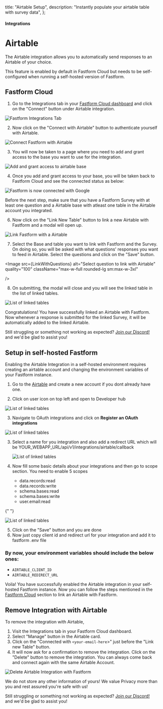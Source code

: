 
  title: "Airtable Setup",
  description: "Instantly populate your airtable table with survey data",
};

#### Integrations

# Airtable

The Airtable integration allows you to automatically send responses to an Airtable of your choice.

<Note>
  This feature is enabled by default in Fastform Cloud but needs to be self-configured when running a
  self-hosted version of Fastform.
</Note>

## Fastform Cloud

1. Go to the Integrations tab in your [Fastform Cloud dashboard](https://app.fastform.com/) and click on the "Connect" button under Airtable integration.

<Image
  src={IntegrationTab}
  alt="Fastform Integrations Tab"
  quality="100"
  className="max-w-full rounded-lg sm:max-w-3xl"
/>

2. Now click on the "Connect with Airtable" button to authenticate yourself with Airtable.

<Image
  src={ConnectWithAirtable}
  alt="Connect Fastform with Airtable"
  quality="100"
  className="max-w-full rounded-lg sm:max-w-3xl"
/>

3. You will now be taken to a page where you need to add and grant access to the base you want to use for the integration.

<Image
  src={ConnectWithAirtable}
  alt="Add and grant access to airtable base"
  quality="100"
  className="max-w-full rounded-lg sm:max-w-3xl"
/>

4. Once you add and grant access to your base, you will be taken back to Fastform Cloud and see the connected status as below:

<Image
  src={AirtableConnected}
  alt="Fastform is now connected with Google"
  quality="100"
  className="max-w-full rounded-lg sm:max-w-3xl"
/>

<Note>

Before the next step, make sure that you have a Fastform Survey with at least one question and a Airtable base with atleast one table in the Airtable account you integrated.

</Note>

6. Now click on the "Link New Table" button to link a new Airtable with Fastform and a modal will open up.

<Image
  src={LinkSurveyWithTable}
  alt="Link Fastform with a Airtable"
  quality="100"
  className="max-w-full rounded-lg sm:max-w-3xl"
/>

7. Select the Base and table you want to link with Fastform and the Survey. On doing so, you will be asked with what questions' responses you want to feed in Airtable. Select the questions and click on the "Save" button.

<Image
  src={LinkWithQuestions}
  alt="Select question to link with Airtable"
  quality="100"
  className="max-w-full rounded-lg sm:max-w-3xl"

/>

8. On submitting, the modal will close and you will see the linked table in the list of linked tables.

<Image
  src={ListLinkedSurveys}
  alt="List of linked tables"
  quality="100"
  className="max-w-full rounded-lg sm:max-w-3xl"
/>

Congratulations! You have successfully linked an Airtable with Fastform. Now whenever a response is submitted for the linked Survey, it will be automatically added to the linked Airtable.

Still struggling or something not working as expected? [Join our Discord!](https://fastform.com/discord) and we'd be glad to assist you!

## Setup in self-hosted Fastform

Enabling the Airtable Integration in a self-hosted environment requires creating an airtable account and changing the environment variables of your Fastform instance.

1. Go to the [Airtable](https://airtable.com) and create a new account if you dont already have one.

2. Click on user icon on top left and open to Developer hub

<Image
  src={OpenDeveloperHub}
  alt="List of linked tables"
  quality="100"
  className="max-w-full rounded-lg sm:max-w-3xl"
/>

3. Navigate to OAuth integrations and click on **Register an OAuth integrations**

<Image
  src={CreateNewIntegration}
  alt="List of linked tables"
  quality="100"
  className="max-w-full rounded-lg sm:max-w-3xl"
/>

3. Select a name for you integration and also add a redirect URL which will be YOUR_WEBAPP_URL/api/v1/integrations/airtable/callback

   <Image
     src={RegisterNewIntegration}
     alt="List of linked tables"
     quality="100"
     className="max-w-full rounded-lg sm:max-w-3xl"
   />

4. Now fill some basic details about your integrations and then go to scope section. You need to enable 5 scopes

   - data.records:read
   - data.records:write
   - schema.bases:read
   - schema.bases:write
   - user.email:read

{" "}

<Image
  src={SelectScopes}
  alt="List of linked tables"
  quality="100"
  className="max-w-full rounded-lg sm:max-w-3xl"
/>

5. Click on the "Save" button and you are done
6. Now just copy client id and redirect url for your integration and add it to fastform .env file

### By now, your environment variables should include the below ones:

- `AIRTABLE_CLIENT_ID`
- `AIRTABLE_REDIRECT_URL`

Voila! You have successfully enabled the Airtable integration in your self-hosted Fastform instance. Now you can follow the steps mentioned in the [Fastform Cloud](#fastform-cloud) section to link an Airtable with Fastform.

## Remove Integration with Airtable

To remove the integration with Airtable,

1. Visit the Integrations tab in your Fastform Cloud dashboard.
2. Select "Manage" button in the Airtable card.
3. Click on the "Connected with `<your-email-here`>" just before the "Link new Table" button.
4. It will now ask for a confirmation to remove the integration. Click on the "Delete" button to remove the integration. You can always come back and connect again with the same Airtable Account.

<Image
  src={DeleteIntegration}
  alt="Delete Airtable Integration with Fastform"
  quality="100"
  className="max-w-full rounded-lg sm:max-w-3xl"
/>

<Note>
  We do not store any other information of yours! We value Privacy more than you and rest assured you're safe
  with us!
</Note>

Still struggling or something not working as expected? [Join our Discord!](https://fastform.com/discord) and we'd be glad to assist you!
